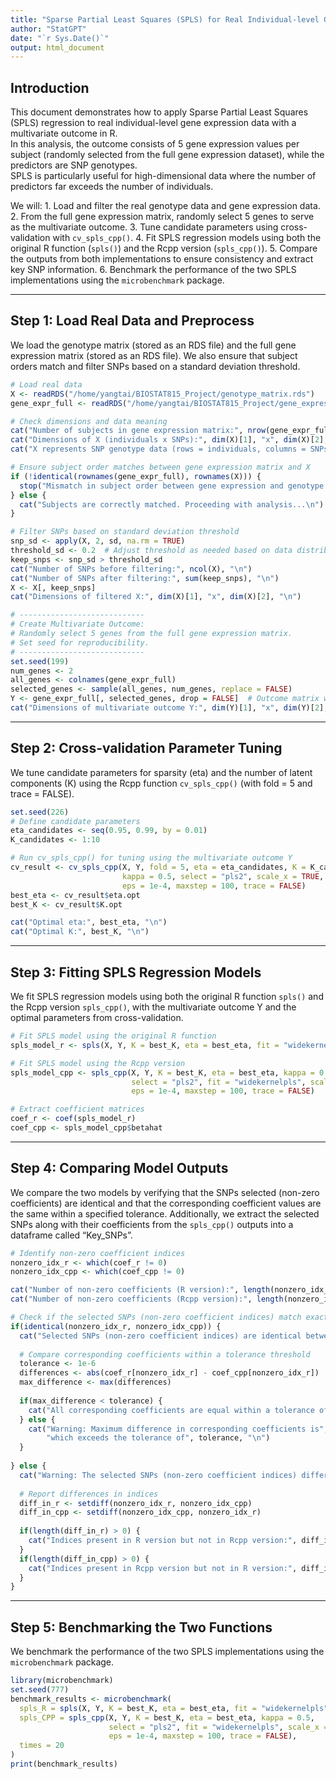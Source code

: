 ```yaml
---
title: "Sparse Partial Least Squares (SPLS) for Real Individual-level Gene Expression (Multivariate Outcome) Data Analysis"
author: "StatGPT"
date: "`r Sys.Date()`"
output: html_document
---
```


## Introduction

This document demonstrates how to apply Sparse Partial Least Squares (SPLS) regression to real individual-level gene expression data with a multivariate outcome in R.  
In this analysis, the outcome consists of 5 gene expression values per subject (randomly selected from the full gene expression dataset), while the predictors are SNP genotypes.  
SPLS is particularly useful for high-dimensional data where the number of predictors far exceeds the number of individuals.

We will:
1. Load and filter the real genotype data and gene expression data.
2. From the full gene expression matrix, randomly select 5 genes to serve as the multivariate outcome.
3. Tune candidate parameters using cross-validation with `cv_spls_cpp()`.
4. Fit SPLS regression models using both the original R function (`spls()`) and the Rcpp version (`spls_cpp()`).
5. Compare the outputs from both implementations to ensure consistency and extract key SNP information.
6. Benchmark the performance of the two SPLS implementations using the `microbenchmark` package.

------------------------------------------------------------------------

## Step 1: Load Real Data and Preprocess

We load the genotype matrix (stored as an RDS file) and the full gene expression matrix (stored as an RDS file). We also ensure that subject orders match and filter SNPs based on a standard deviation threshold.

```r
# Load real data
X <- readRDS("/home/yangtai/BIOSTAT815_Project/genotype_matrix.rds")
gene_expr_full <- readRDS("/home/yangtai/BIOSTAT815_Project/gene_expression_matrix.rds")

# Check dimensions and data meaning
cat("Number of subjects in gene expression matrix:", nrow(gene_expr_full), "\n")
cat("Dimensions of X (individuals x SNPs):", dim(X)[1], "x", dim(X)[2], "\n")
cat("X represents SNP genotype data (rows = individuals, columns = SNPs).\n")

# Ensure subject order matches between gene expression matrix and X
if (!identical(rownames(gene_expr_full), rownames(X))) {
  stop("Mismatch in subject order between gene expression and genotype data! Check data consistency.")
} else {
  cat("Subjects are correctly matched. Proceeding with analysis...\n")
}

# Filter SNPs based on standard deviation threshold
snp_sd <- apply(X, 2, sd, na.rm = TRUE)
threshold_sd <- 0.2  # Adjust threshold as needed based on data distribution
keep_snps <- snp_sd > threshold_sd
cat("Number of SNPs before filtering:", ncol(X), "\n")
cat("Number of SNPs after filtering:", sum(keep_snps), "\n")
X <- X[, keep_snps]
cat("Dimensions of filtered X:", dim(X)[1], "x", dim(X)[2], "\n")

# ----------------------------
# Create Multivariate Outcome:
# Randomly select 5 genes from the full gene expression matrix.
# Set seed for reproducibility.
# ----------------------------
set.seed(199)
num_genes <- 2
all_genes <- colnames(gene_expr_full)
selected_genes <- sample(all_genes, num_genes, replace = FALSE)
Y <- gene_expr_full[, selected_genes, drop = FALSE]  # Outcome matrix with 2 columns
cat("Dimensions of multivariate outcome Y:", dim(Y)[1], "x", dim(Y)[2], "\n")
```

------------------------------------------------------------------------

## Step 2: Cross-validation Parameter Tuning

We tune candidate parameters for sparsity (eta) and the number of latent components (K) using the Rcpp function `cv_spls_cpp()` (with fold = 5 and trace = FALSE).

```r
set.seed(226)
# Define candidate parameters
eta_candidates <- seq(0.95, 0.99, by = 0.01)
K_candidates <- 1:10

# Run cv_spls_cpp() for tuning using the multivariate outcome Y
cv_result <- cv_spls_cpp(X, Y, fold = 5, eta = eta_candidates, K = K_candidates,
                         kappa = 0.5, select = "pls2", scale_x = TRUE, scale_y = FALSE,
                         eps = 1e-4, maxstep = 100, trace = FALSE)
best_eta <- cv_result$eta.opt
best_K <- cv_result$K.opt

cat("Optimal eta:", best_eta, "\n")
cat("Optimal K:", best_K, "\n")
```

------------------------------------------------------------------------

## Step 3: Fitting SPLS Regression Models

We fit SPLS regression models using both the original R function `spls()` and the Rcpp version `spls_cpp()`, with the multivariate outcome Y and the optimal parameters from cross-validation.

```r
# Fit SPLS model using the original R function
spls_model_r <- spls(X, Y, K = best_K, eta = best_eta, fit = "widekernelpls")

# Fit SPLS model using the Rcpp version
spls_model_cpp <- spls_cpp(X, Y, K = best_K, eta = best_eta, kappa = 0.5, 
                           select = "pls2", fit = "widekernelpls", scale_x = TRUE, scale_y = FALSE,
                           eps = 1e-4, maxstep = 100, trace = FALSE)

# Extract coefficient matrices
coef_r <- coef(spls_model_r)
coef_cpp <- spls_model_cpp$betahat
```

------------------------------------------------------------------------

## Step 4: Comparing Model Outputs

We compare the two models by verifying that the SNPs selected (non-zero coefficients) are identical and that the corresponding coefficient values are the same within a specified tolerance. Additionally, we extract the selected SNPs along with their coefficients from the `spls_cpp()` outputs into a dataframe called "Key_SNPs".

```r
# Identify non-zero coefficient indices
nonzero_idx_r <- which(coef_r != 0)
nonzero_idx_cpp <- which(coef_cpp != 0)

cat("Number of non-zero coefficients (R version):", length(nonzero_idx_r), "\n")
cat("Number of non-zero coefficients (Rcpp version):", length(nonzero_idx_cpp), "\n")

# Check if the selected SNPs (non-zero coefficient indices) match exactly
if(identical(nonzero_idx_r, nonzero_idx_cpp)) {
  cat("Selected SNPs (non-zero coefficient indices) are identical between the two models.\n")
  
  # Compare corresponding coefficients within a tolerance threshold
  tolerance <- 1e-6
  differences <- abs(coef_r[nonzero_idx_r] - coef_cpp[nonzero_idx_r])
  max_difference <- max(differences)
  
  if(max_difference < tolerance) {
    cat("All corresponding coefficients are equal within a tolerance of", tolerance, "\n")
  } else {
    cat("Warning: Maximum difference in corresponding coefficients is", max_difference,
        "which exceeds the tolerance of", tolerance, "\n")
  }
  
} else {
  cat("Warning: The selected SNPs (non-zero coefficient indices) differ between the two models.\n")
  
  # Report differences in indices
  diff_in_r <- setdiff(nonzero_idx_r, nonzero_idx_cpp)
  diff_in_cpp <- setdiff(nonzero_idx_cpp, nonzero_idx_r)
  
  if(length(diff_in_r) > 0) {
    cat("Indices present in R version but not in Rcpp version:", diff_in_r, "\n")
  }
  if(length(diff_in_cpp) > 0) {
    cat("Indices present in Rcpp version but not in R version:", diff_in_cpp, "\n")
  }
}

```

------------------------------------------------------------------------

## Step 5: Benchmarking the Two Functions

We benchmark the performance of the two SPLS implementations using the `microbenchmark` package.

```r
library(microbenchmark)
set.seed(777)
benchmark_results <- microbenchmark(
  spls_R = spls(X, Y, K = best_K, eta = best_eta, fit = "widekernelpls"),
  spls_CPP = spls_cpp(X, Y, K = best_K, eta = best_eta, kappa = 0.5, 
                      select = "pls2", fit = "widekernelpls", scale_x = TRUE, scale_y = FALSE,
                      eps = 1e-4, maxstep = 100, trace = FALSE),
  times = 20
)
print(benchmark_results)
```